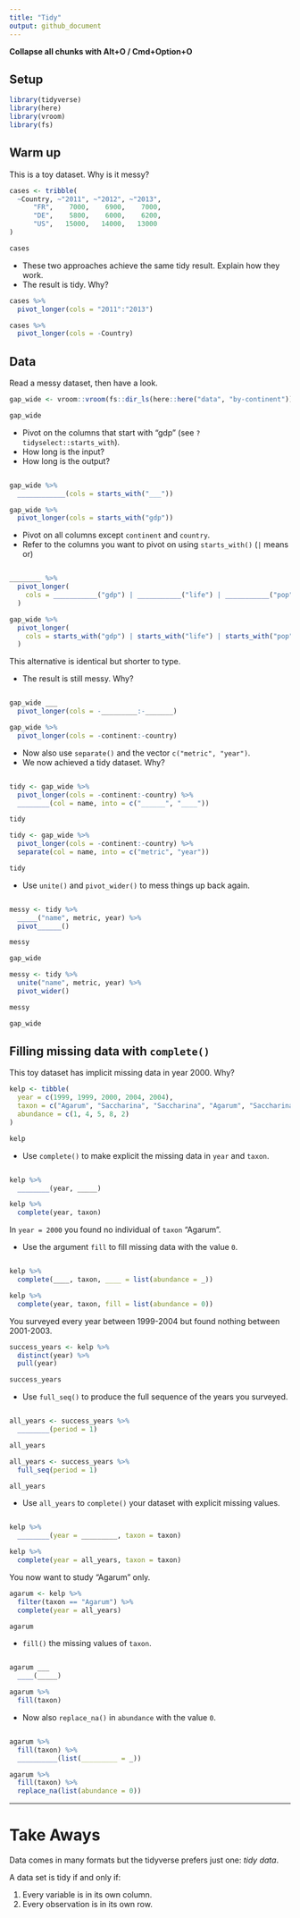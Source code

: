 ```yaml
---
title: "Tidy"
output: github_document
---
```


**Collapse all chunks with Alt+O / Cmd+Option+O**



## Setup

```r
library(tidyverse)
library(here)
library(vroom)
library(fs)
```



## Warm up

This is a toy dataset. Why is it messy?

```r
cases <- tribble(
  ~Country, ~"2011", ~"2012", ~"2013",
      "FR",    7000,    6900,    7000,
      "DE",    5800,    6000,    6200,
      "US",   15000,   14000,   13000
)

cases
```



* These two approaches achieve the same tidy result. Explain how they work.
* The result is tidy. Why?

```r
cases %>% 
  pivot_longer(cols = "2011":"2013")

cases %>% 
  pivot_longer(cols = -Country)
```



## Data

Read a messy dataset, then have a look.

```r
gap_wide <- vroom::vroom(fs::dir_ls(here::here("data", "by-continent")))

gap_wide
```



* Pivot on the columns that start with "gdp" (see `?tidyselect::starts_with`).
* How long is the input?
* How long is the output?

```r


```

```r
gap_wide %>% 
  ____________(cols = starts_with("___"))
```

```r
gap_wide %>% 
  pivot_longer(cols = starts_with("gdp"))
```



* Pivot on all columns except `continent` and `country`.
* Refer to the columns you want to pivot on using `starts_with()` (`|` means or)

```r




```

```r
________ %>% 
  pivot_longer(
    cols = ___________("gdp") | ___________("life") | ___________("pop")
  )
```

```r
gap_wide %>% 
  pivot_longer(
    cols = starts_with("gdp") | starts_with("life") | starts_with("pop")
  )
```



This alternative is identical but shorter to type.

* The result is still messy. Why?

```r


```

```r
gap_wide ___
  pivot_longer(cols = -_________:-_______)
```

```r
gap_wide %>% 
  pivot_longer(cols = -continent:-country)
```



* Now also use `separate()` and the vector `c("metric", "year")`.
* We now achieved a tidy dataset. Why?

```r





```

```r
tidy <- gap_wide %>% 
  pivot_longer(cols = -continent:-country) %>% 
  ________(col = name, into = c("______", "____"))

tidy
```

```r
tidy <- gap_wide %>% 
  pivot_longer(cols = -continent:-country) %>% 
  separate(col = name, into = c("metric", "year"))

tidy
```



* Use `unite()` and `pivot_wider()` to mess things up back again.

```r







```

```r
messy <- tidy %>% 
  _____("name", metric, year) %>% 
  pivot______()

messy

gap_wide
```

```r
messy <- tidy %>% 
  unite("name", metric, year) %>% 
  pivot_wider()

messy

gap_wide
```

## Filling missing data with `complete()`

This toy dataset has implicit missing data in year 2000. Why?

```r
kelp <- tibble(
  year = c(1999, 1999, 2000, 2004, 2004),
  taxon = c("Agarum", "Saccharina", "Saccharina", "Agarum", "Saccharina"),
  abundance = c(1, 4, 5, 8, 2)
)

kelp
```



* Use `complete()` to make explicit the missing data in `year` and `taxon`.

```r


```

```r
kelp %>% 
  ________(year, _____)

```

```r
kelp %>% 
  complete(year, taxon)
```



In `year = 2000` you found no individual of `taxon` "Agarum".

* Use the argument `fill` to fill missing data with the value `0`.

```r


```

```r
kelp %>% 
  complete(____, taxon, ____ = list(abundance = _))
```

```r
kelp %>% 
  complete(year, taxon, fill = list(abundance = 0))
```



You surveyed every year between 1999-2004 but found nothing between 2001-2003.

```r
success_years <- kelp %>% 
  distinct(year) %>% 
  pull(year)

success_years
```

* Use `full_seq()` to produce the full sequence of the years you surveyed.

```r




```

```r
all_years <- success_years %>% 
  ________(period = 1)

all_years
```

```r
all_years <- success_years %>% 
  full_seq(period = 1)

all_years
```



* Use `all_years` to `complete()` your dataset with explicit missing values.

```r


```

```r
kelp %>% 
  ________(year = _________, taxon = taxon)
```

```r
kelp %>% 
  complete(year = all_years, taxon = taxon)
```



You now want to study "Agarum" only.

```r
agarum <- kelp %>% 
  filter(taxon == "Agarum") %>% 
  complete(year = all_years)

agarum
```



* `fill()` the missing values of `taxon`.

```r


```

```r
agarum ___ 
  ____(_____)
```

```r
agarum %>% 
  fill(taxon)
```

* Now also `replace_na()` in `abundance` with the value `0`.

```r



```

```r
agarum %>% 
  fill(taxon) %>% 
  __________(list(_________ = _))
```

```r
agarum %>% 
  fill(taxon) %>% 
  replace_na(list(abundance = 0))
```



***

# Take Aways

Data comes in many formats but the tidyverse prefers just one: _tidy data_.

A data set is tidy if and only if:

1. Every variable is in its own column.
2. Every observation is in its own row.
